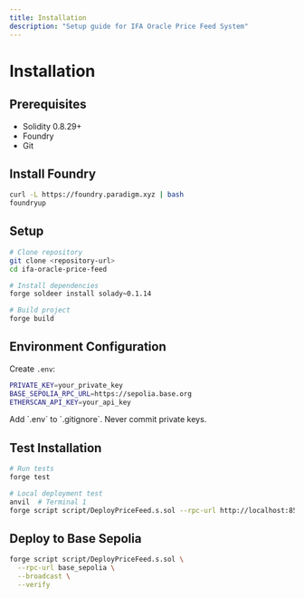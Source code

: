 ```yaml
---
title: Installation
description: "Setup guide for IFA Oracle Price Feed System"
---
```


# Installation

## Prerequisites

- Solidity 0.8.29+
- Foundry
- Git

## Install Foundry

```bash
curl -L https://foundry.paradigm.xyz | bash
foundryup
```

## Setup

```bash
# Clone repository
git clone <repository-url>
cd ifa-oracle-price-feed

# Install dependencies
forge soldeer install solady~0.1.14

# Build project
forge build
```

## Environment Configuration

Create `.env`:

```bash
PRIVATE_KEY=your_private_key
BASE_SEPOLIA_RPC_URL=https://sepolia.base.org
ETHERSCAN_API_KEY=your_api_key
```

<Warning>
Add `.env` to `.gitignore`. Never commit private keys.
</Warning>

## Test Installation

```bash
# Run tests
forge test

# Local deployment test
anvil  # Terminal 1
forge script script/DeployPriceFeed.s.sol --rpc-url http://localhost:8545 --broadcast  # Terminal 2
```

## Deploy to Base Sepolia

```bash
forge script script/DeployPriceFeed.s.sol \
  --rpc-url base_sepolia \
  --broadcast \
  --verify
``` 